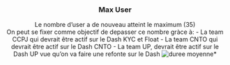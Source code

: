 <center>
### Max User
Le nombre d'user a de nouveau atteint le maximum (35) <br>
On peut se fixer comme objectif de depasser ce nombre gràce à:
- La team CCPJ qui devrait être actif sur le Dash KYC et Float
- La team CNTO qui devrait être actif sur le Dash CNTO
- La team UP, devrait être actif sur le Dash UP vue qu'on va faire une refonte sur le Dash
![duree moyenne](module/glossaire/analyse_30052022/max_user.jpg)*
